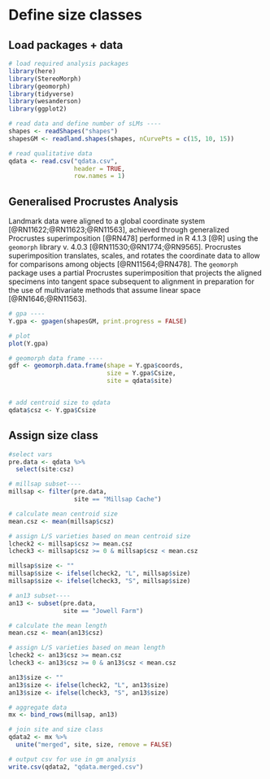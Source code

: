 # Define size classes

## Load packages + data

```r
# load required analysis packages
library(here)
library(StereoMorph)
library(geomorph)
library(tidyverse)
library(wesanderson)
library(ggplot2)

# read data and define number of sLMs ----
shapes <- readShapes("shapes")
shapesGM <- readland.shapes(shapes, nCurvePts = c(15, 10, 15))

# read qualitative data
qdata <- read.csv("qdata.csv", 
                  header = TRUE, 
                  row.names = 1)
```

## Generalised Procrustes Analysis

Landmark data were aligned to a global coordinate system [@RN11622;@RN11623;@RN11563], achieved through generalized Procrustes superimposition [@RN478] performed in R 4.1.3 [@R] using the `geomorph` library v. 4.0.3 [@RN11530;@RN1774;@RN9565]. Procrustes superimposition translates, scales, and rotates the coordinate data to allow for comparisons among objects [@RN11564;@RN478]. The `geomorph` package uses a partial Procrustes superimposition that projects the aligned specimens into tangent space subsequent to alignment in preparation for the use of multivariate methods that assume linear space [@RN1646;@RN11563]. 

```r
# gpa ----
Y.gpa <- gpagen(shapesGM, print.progress = FALSE)

# plot
plot(Y.gpa)

# geomorph data frame ----
gdf <- geomorph.data.frame(shape = Y.gpa$coords, 
                           size = Y.gpa$Csize,
                           site = qdata$site)


# add centroid size to qdata
qdata$csz <- Y.gpa$Csize
```

## Assign size class

```r
#select vars
pre.data <- qdata %>% 
  select(site:csz)

# millsap subset----
millsap <- filter(pre.data,
                  site == "Millsap Cache")

# calculate mean centroid size
mean.csz <- mean(millsap$csz)

# assign L/S varieties based on mean centroid size
lcheck2 <- millsap$csz >= mean.csz
lcheck3 <- millsap$csz >= 0 & millsap$csz < mean.csz

millsap$size <- ""
millsap$size <- ifelse(lcheck2, "L", millsap$size)
millsap$size <- ifelse(lcheck3, "S", millsap$size)

# an13 subset----
an13 <- subset(pre.data,
               site == "Jowell Farm")

# calculate the mean length
mean.csz <- mean(an13$csz)

# assign L/S varieties based on mean length
lcheck2 <- an13$csz >= mean.csz
lcheck3 <- an13$csz >= 0 & an13$csz < mean.csz

an13$size <- ""
an13$size <- ifelse(lcheck2, "L", an13$size)
an13$size <- ifelse(lcheck3, "S", an13$size)

# aggregate data
mx <- bind_rows(millsap, an13)

# join site and size class
qdata2 <- mx %>% 
  unite("merged", site, size, remove = FALSE)

# output csv for use in gm analysis
write.csv(qdata2, "qdata.merged.csv")
```
